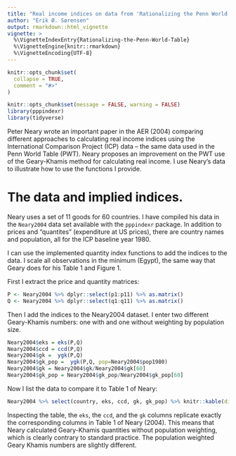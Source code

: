 ```yaml
---
title: "Real income indices on data from 'Rationalizing the Penn World Table'"
author: "Erik Ø. Sørensen"
output: rmarkdown::html_vignette
vignette: >
  %\VignetteIndexEntry{Rationalizing-the-Penn-World-Table}
  %\VignetteEngine{knitr::rmarkdown}
  %\VignetteEncoding{UTF-8}
---
```


```r
knitr::opts_chunk$set(
  collapse = TRUE,
  comment = "#>"
)
```

```r
knitr::opts_chunk$set(message = FALSE, warning = FALSE)
library(pppindexr)
library(tidyverse)
```

Peter Neary wrote an important paper in the AER (2004) comparing
different approaches to calculating real income indices using the International
Comparison Project (ICP) data -- the same data used in the Penn World Table (PWT). 
Neary proposes an improvement on the PWT use of the Geary-Khamis method for 
calculating real income. I use Neary's data to illustrate how to use the 
functions I provide.

# The data and implied indices.
Neary uses a set of 11 goods for 60 countries. I have compiled his data
in the `Neary2004` data set available with the `pppindexr` package. In addition
to prices and "quantites" (expenditure at US prices), there are country names and
population, all for the ICP baseline year 1980. 

I can use the implemented quantity index functions to add the indices
to the data. I scale all observations in the minimum (Egypt), the same
way that Geary does for his Table 1 and Figure 1.

First I extract the price and quantity matrices:
```r
P <- Neary2004 %>% dplyr::select(p1:p11) %>% as.matrix()
Q <- Neary2004 %>% dplyr::select(q1:q11) %>% as.matrix()
```

Then I add the indices to the Neary2004 dataset. I enter two different
Geary-Khamis numbers: one with and one without weighting by population
size.
```r
Neary2004$eks = eks(P,Q)
Neary2004$ccd = ccd(P,Q)
Neary2004$gk =  ygk(P,Q)
Neary2004$gk_pop =  ygk(P,Q, pop=Neary2004$pop1980)
Neary2004$gk = Neary2004$gk/Neary2004$gk[60]
Neary2004$gk_pop = Neary2004$gk_pop/Neary2004$gk_pop[60]
```

Now I list the data to compare it to Table 1 of Neary:

```r
Neary2004 %>% select(country, eks, ccd, gk, gk_pop) %>% knitr::kable(digits=3)
```

Inspecting the table, the `eks`, the `ccd`, and the `gk` columns replicate
exactly the corresponding columns in Table 1 of Neary (2004). This means
that Neary calculated Geary-Khamis quantities without population weighting,
which is clearly contrary to standard practice. The population weighted Geary Khamis
numbers are slightly different.


